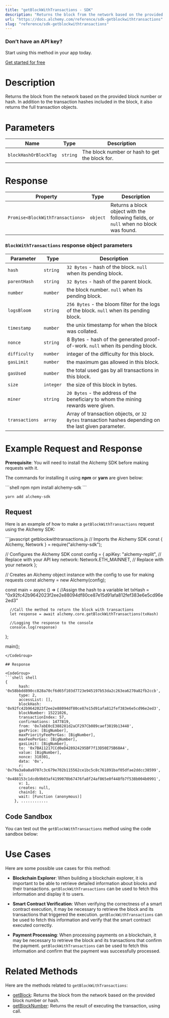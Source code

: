 ```yaml
---
title: "getBlockWithTransactions - SDK"
description: "Returns the block from the network based on the provided block number or hash. In addition to the transaction hashes included in the block, it also returns the full transaction objects."
url: "https://docs.alchemy.com/reference/sdk-getblockwithtransactions"
slug: "reference/sdk-getblockwithtransactions"
---
```



### Don’t have an API key?

Start using this method in your app today.

[Get started for free](https://dashboard.alchemy.com/signup/?a=estimateGas)

# Description

Returns the block from the network based on the provided block number or hash. In addition to the transaction hashes included in the block, it also returns the full transaction objects.

# Parameters

| Name                  | Type     | Description                                    |
| --------------------- | -------- | ---------------------------------------------- |
| `blockHashOrBlockTag` | `string` | The block number or hash to get the block for. |

# Response

| Property                         | Type     | Description                                                                          |
| -------------------------------- | -------- | ------------------------------------------------------------------------------------ |
| `Promise<BlockWithTransactions>` | `object` | Returns a block object with the following fields, or `null` when no block was found. |

### `BlockWithTransactions` response object parameters

| Parameter      | Type      | Description                                                                                           |
| -------------- | --------- | ----------------------------------------------------------------------------------------------------- |
| `hash`         | `string`  | `32 Bytes` - hash of the block. `null` when its pending block.                                        |
| `parentHash`   | `string`  | `32 Bytes` - hash of the parent block.                                                                |
| `number`       | `number`  | the block number. `null` when its pending block.                                                      |
| `logsBloom`    | `string`  | `256 Bytes` - the bloom filter for the logs of the block. `null` when its pending block.              |
| `timestamp`    | `number`  | the unix timestamp for when the block was collated.                                                   |
| `nonce`        | `string`  | 8 Bytes - hash of the generated proof-of-work. `null` when its pending block.                         |
| `difficulty`   | `number`  | integer of the difficulty for this block.                                                             |
| `gasLimit`     | `number`  | the maximum gas allowed in this block.                                                                |
| `gasUsed`      | `number`  | the total used gas by all transactions in this block.                                                 |
| `size`         | `integer` | the size of this block in bytes.                                                                      |
| `miner`        | `string`  | `20 Bytes` - the address of the beneficiary to whom the mining rewards were given.                    |
| `transactions` | `array`   | Array of transaction objects, or `32 Bytes` transaction hashes depending on the last given parameter. |

# Example Request and Response

**Prerequisite**: You will need to install the Alchemy SDK before making requests with it.

The commands for installing it using **npm** or **yarn** are given below:

<CodeGroup>
  ```shell npm
  npm install alchemy-sdk
  ```

  ```shell yarn
  yarn add alchemy-sdk
  ```
</CodeGroup>

## Request

Here is an example of how to make a `getBlockWithTransactions` request using the Alchemy SDK:

<CodeGroup>
  ```javascript getblockwithtransactions.js
  // Imports the Alchemy SDK
  const { Alchemy, Network } = require("alchemy-sdk");

  // Configures the Alchemy SDK
  const config = {
      apiKey: "alchemy-replit", // Replace with your API key
      network: Network.ETH_MAINNET, // Replace with your network
  };

  // Creates an Alchemy object instance with the config to use for making requests
  const alchemy = new Alchemy(config);

  const main = async () => {
      //Assign the hash to a variable
      let txHash = "0x92fc42b9642023f2ee2e88094df80ce87e15d91afa812fef383e6e5cd96e2ed3"

      //Call the method to return the block with transactions
      let response = await alchemy.core.getBlockWithTransactions(txHash)

      //Logging the response to the console
      console.log(response)
  };

  main();
  ```
</CodeGroup>

## Response

<CodeGroup>
  ```shell shell
  {
        hash: '0x58bbdd890cc828a70cf6d65f103d7723e945197b53da2c263ea6270a82fb2ccb',
        type: 2,
        accessList: [],
        blockHash: '0x92fc42b9642023f2ee2e88094df80ce87e15d91afa812fef383e6e5cd96e2ed3',
        blockNumber: 15221026,
        transactionIndex: 57,
        confirmations: 1477819,
        from: '0x7abE0cE388281d2aCF297Cb089caef3819b13448',
        gasPrice: [BigNumber],
        maxPriorityFeePerGas: [BigNumber],
        maxFeePerGas: [BigNumber],
        gasLimit: [BigNumber],
        to: '0x7BA11217CCd0eD428924295BF7f13D50E75B68A4',
        value: [BigNumber],
        nonce: 310301,
        data: '0x',
        r: '0x79a3a0a0a9707c3c679e702b115562ce1bc5c8c761891baf05dfae2ddcc38599',
        s: '0x488153c1dcdb9b03af4199070b67476fa8f24af865e0f448fb7f538b004b0991',
        v: 1,
        creates: null,
        chainId: 1,
        wait: [Function (anonymous)]
      }, ............
  ```
</CodeGroup>

## Code Sandbox

You can test out the `getBlockWithTransactions` method using the code sandbox below:

# Use Cases

Here are some possible use cases for this method:

* **Blockchain Explorer**: When building a blockchain explorer, it is important to be able to retrieve detailed information about blocks and their transactions. `getBlockWithTransactions` can be used to fetch this information and display it to users.

* **Smart Contract Verification**: When verifying the correctness of a smart contract execution, it may be necessary to retrieve the block and its transactions that triggered the execution. `getBlockWithTransactions` can be used to fetch this information and verify that the smart contract executed correctly.

* **Payment Processing**: When processing payments on a blockchain, it may be necessary to retrieve the block and its transactions that confirm the payment. `getBlockWithTransactions` can be used to fetch this information and confirm that the payment was successfully processed.

# Related Methods

Here are the methods related to `getBlockWithTransactions`:

* [getBlock](/reference/getBlock-sdk): Returns the block from the network based on the provided block number or hash.
* [getBlockNumber](/reference/getblocknumber-sdk): Returns the result of executing the transaction, using call.

